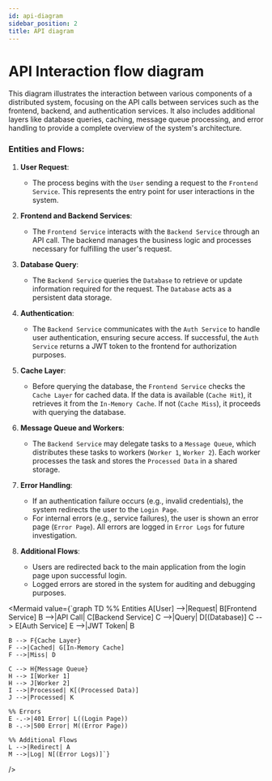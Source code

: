```yaml
---
id: api-diagram
sidebar_position: 2
title: API diagram
---
```


# API Interaction flow diagram

This diagram illustrates the interaction between various components of a distributed system, focusing on the API calls between services such as the frontend, backend, and authentication services. It also includes additional layers like database queries, caching, message queue processing, and error handling to provide a complete overview of the system's architecture.

### Entities and Flows:

1. **User Request**:
    - The process begins with the `User` sending a request to the `Frontend Service`. This represents the entry point for user interactions in the system.

2. **Frontend and Backend Services**:
    - The `Frontend Service` interacts with the `Backend Service` through an API call. The backend manages the business logic and processes necessary for fulfilling the user's request.
  
3. **Database Query**:
    - The `Backend Service` queries the `Database` to retrieve or update information required for the request. The `Database` acts as a persistent data storage.
  
4. **Authentication**:
    - The `Backend Service` communicates with the `Auth Service` to handle user authentication, ensuring secure access. If successful, the `Auth Service` returns a JWT token to the frontend for authorization purposes.
  
5. **Cache Layer**:
    - Before querying the database, the `Frontend Service` checks the `Cache Layer` for cached data. If the data is available (`Cache Hit`), it retrieves it from the `In-Memory Cache`. If not (`Cache Miss`), it proceeds with querying the database.
  
6. **Message Queue and Workers**:
    - The `Backend Service` may delegate tasks to a `Message Queue`, which distributes these tasks to workers (`Worker 1`, `Worker 2`). Each worker processes the task and stores the `Processed Data` in a shared storage.
  
7. **Error Handling**:
    - If an authentication failure occurs (e.g., invalid credentials), the system redirects the user to the `Login Page`.
    - For internal errors (e.g., service failures), the user is shown an error page (`Error Page`). All errors are logged in `Error Logs` for future investigation.
  
8. **Additional Flows**:
    - Users are redirected back to the main application from the login page upon successful login.
    - Logged errors are stored in the system for auditing and debugging purposes.


<Mermaid
  value={`graph TD
    %% Entities
    A[User] -->|Request| B[Frontend Service]
    B -->|API Call| C[Backend Service]
    C -->|Query| D[(Database)]
    C --> E[Auth Service]
    E -->|JWT Token| B

    B --> F{Cache Layer}
    F -->|Cached| G[In-Memory Cache]
    F -->|Miss| D

    C --> H{Message Queue}
    H --> I[Worker 1]
    H --> J[Worker 2]
    I -->|Processed| K[(Processed Data)]
    J -->|Processed| K

    %% Errors
    E -.->|401 Error| L((Login Page))
    B -.->|500 Error| M((Error Page))

    %% Additional Flows
    L -->|Redirect| A
    M -->|Log| N[(Error Logs)]`}
/>